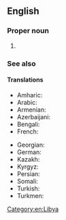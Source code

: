 ==English==

===Proper noun===
{{en-proper noun}}

# {{lb|en|historical}} {{n-g|The official name of [[Libya]] from 1977-2011.}}

===See also===
{{pedia}}

====Translations====
{{trans-top|the official name of Libya from 1977-2011}}
* Amharic: {{t|am|ሊብያን አረብ ጀማሂሪያ}}
* Arabic: {{t|ar|الجماهيرية العربية الليبية|f}}
* Armenian: {{t|hy|լիբիական արաբ ջամահիրիա}}
* Azerbaijani: {{t|az|Liviya Ərəb Cəmahiriyyəsi}}
* Bengali: {{t|bn|লিবিয়ান আরব জামাহিরিয়া}}
* French: {{t|fr|Jamahiriya Arabe Libyenne|f}}
{{trans-mid}}
* Georgian: {{t|ka|ლიბიის არაბული ჯამაჰირია}}
* German: {{t|de|Libysche Araber Jamahiriya}}
* Kazakh: {{t|kk|Ливия Араб Джамахириясы}}
* Kyrgyz: {{t|ky|Ливия Араб Жамахириясы}}
* Persian: {{t|fa|جماهیریه عربی لیبی}}
* Somali: {{t|so|Liibiya Carabta Jamahiriya}}
* Turkish: {{t|tr|Libya Arap Cemahiriye}}
* Turkmen: {{t|tk|Liwiýaly Arap Jamahiriýa}}
{{trans-bottom}}

[[Category:en:Libya]]